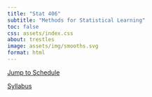 ```yaml
---
title: "Stat 406"
subtitle: "Methods for Statistical Learning"
toc: false
css: assets/index.css
about: trestles
image: assets/img/smooths.svg
format: html
---
```



::: {.align-center}

::: {.hero-buttons}
[Jump to Schedule](schedule/index.qmd){.btn-action-primary .btn-action .btn .btn-lg role="button"}
:::

::: {.her-buttons}
[Syllabus](syllabus.qmd){.btn-action-secondary .btn-action .btn .btn-lg role="button"}
:::

:::
